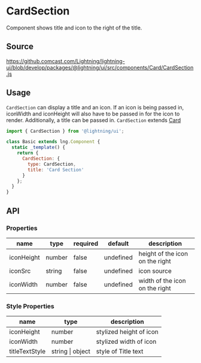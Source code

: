 
# CardSection

Component shows title and icon to the right of the title.

## Source

https://github.comcast.com/Lightning/lightning-ui/blob/develop/packages/@lightning/ui/src/components/Card/CardSection.js

## Usage

`CardSection` can display a title and an icon. If an icon is being passed in, iconWidth and iconHeight will also have to be passed in for the icon to render. Additionally, a title can be passed in.
`CardSection` extends [Card](?path=/docs/patterns-card--base)

```js
import { CardSection } from '@lightning/ui';

class Basic extends lng.Component {
  static _template() {
    return {
      CardSection: {
        type: CardSection,
        title: 'Card Section'
      }
    };
  }
}
```

<Canvas>
  <Story id="tiles-cards-cardsection--card-section" />
</Canvas>

## API

### Properties

| name       | type   | required | default   | description                     |
| ---------- | ------ | -------- | --------- | ------------------------------- |
| iconHeight | number | false    | undefined | height of the icon on the right |
| iconSrc    | string | false    | undefined | icon source                     |
| iconWidth  | number | false    | undefined | width of the icon on the right  |

### Style Properties

| name           | type             | description             |
| -------------- | ---------------- | ----------------------- |
| iconHeight     | number           | stylized height of icon |
| iconWidth      | number           | stylized width of icon  |
| titleTextStyle | string \| object | style of Title text     |
